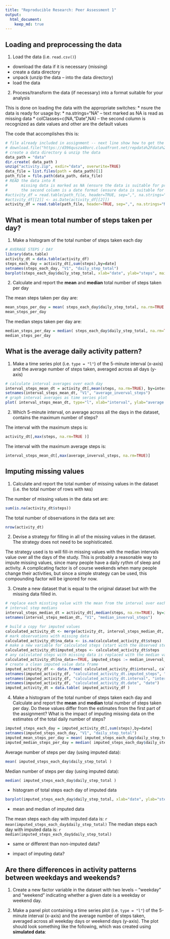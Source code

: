```yaml
---
title: "Reproducible Research: Peer Assessment 1"
output: 
  html_document:
    keep_md: true
---
```



## Loading and preprocessing the data

1. Load the data (i.e. `read.csv()`)

* download the data if it is necessary (missing)
* create a data directory
* unpack (unzip the data -- into the data directory)
* load the data

2. Process/transform the data (if necessary) into a format suitable for your analysis

This is done on loading the data with the appropriate switches:
* nsure the data is ready for usage by:
* na.strings="NA" -- text marked as NA is read as missing data
* colClasses=c(NA,"Date",NA) -- the second column is recognized as date values and other are the default values

The code that accomplishes this is:

```r
# file already included in assignment -- next line show how to get the data if needed
# download.file("https://d396qusza40orc.cloudfront.net/repdata%2Fdata%2Factivity.zip", "activity-data.zip", methodi="curl")
# create a data directory & unzip the data
data_path = "data"
dir.create( data_path )
unzip("activity.zip", exdir="data", overwrite=TRUE)
data_file = list.files(path = data_path)[1]
path_file = file.path(data_path, data_file)
# READ the data into R
#      missing data is marked as NA (ensure the data is suitable for processing)
#      the second column is a date format (ensure data is suitable for processing)
#activity_df = read.table(path_file, header=TRUE, sep=",", na.strings="NA", row.names=NULL)
#activity_df[[2]] <- as.Date(activity_df[[2]])
activity_df = read.table(path_file, header=TRUE, sep=",", na.strings="NA", colClasses=c(NA,"Date",NA),row.names=NULL)
```


## What is mean total number of steps taken per day?

1. Make a histogram of the total number of steps taken each day

```r
# AVERAGE STEPS / DAY
library(data.table)
activity_dt = data.table(activity_df)
steps_each_day = activity_dt[,sum(steps),by=date]
setnames(steps_each_day, "V1", "daily_step_total")
barplot(steps_each_day$daily_step_total, xlab="date", ylab="steps", main="Total Steps taken each Day")
```


2. Calculate and report the **mean** and **median** total number of steps taken per day

The mean steps taken per day are: 
```r
mean_steps_per_day = mean( steps_each_day$daily_step_total, na.rm=TRUE )
mean_steps_per_day
```

The median steps taken per day are: 
```r
median_steps_per_day = median( steps_each_day$daily_step_total, na.rm=TRUE )
median_steps_per_day
```


## What is the average daily activity pattern?

1. Make a time series plot (i.e. `type = "l"`) of the 5-minute interval (x-axis) and the average number of steps taken, averaged across all days (y-axis)

```r
# calculate interval averages over each day
interval_steps_mean_dt = activity_dt[,mean(steps, na.rm=TRUE), by=interval]
setnames(interval_steps_mean_dt, "V1", "average_inverval_steps")
# graph interval averages as time series plot
plot( interval_steps_mean_dt, type="l", xlab="interval", ylab="average steps", main="Average Steps at each Interval over all Days" )
```

2. Which 5-minute interval, on average across all the days in the dataset, contains the maximum number of steps?

The interval with the maximum steps is: 
```r
activity_dt[,max(steps, na.rm=TRUE )]
```
The interval with the maximum average steps is: 
```r
interval_steps_mean_dt[,max(average_inverval_steps, na.rm=TRUE)]
```

## Imputing missing values

1. Calculate and report the total number of missing values in the dataset (i.e. the total number of rows with `NA`s)

The number of missing values in the data set are: 
```r
sum(is.na(activity_dt$steps))
```

The total number of observations in the data set are: 
```r
nrow(activity_dt)
```


2. Devise a strategy for filling in all of the missing values in the dataset. The strategy does not need to be sophisticated.

The strategy used is to will fill-in missing values with the median intervals value over all the days of the study.  This is probably a reasonable way to impute missing values, since many people have a daily rythm of sleep and activity.  A complicating factor is of course weekends when many people change their activities, but since a simple strategy can be used, this compounding factor will be ignored for now.

3. Create a new dataset that is equal to the original dataset but with the missing data filled in.

```r
# replace each missting value with the mean from the interval over each day
# interval step medians
interval_steps_median_dt = activity_dt[,median(steps, na.rm=TRUE), by=interval]
setnames(interval_steps_median_dt, "V1", "median_inverval_steps")

# build a copy for imputed values
calculated_activity_dt <- merge(activity_dt, interval_steps_median_dt, by="interval", all=FALSE)
# mark observations with missing data
calculated_activity_dt$na_data <- is.na(calculated_activity_dt$steps)
# make a new variable for calculated steps (start with the observed steps)
calculated_activity_dt$imputed_steps <- calculated_activity_dt$steps
# any calculated steps with missing data is replaced with the median value (over the study) for that interval
calculated_activity_dt[na_data==TRUE, imputed_steps := median_inverval_steps]
# create a clean imputed value data frame
imputed_activity_df <- data.frame( calculated_activity_dt$interval, calculated_activity_dt$date, calculated_activity_dt$imputed_steps)
setnames(imputed_activity_df, "calculated_activity_dt.imputed_steps", "steps")
setnames(imputed_activity_df, "calculated_activity_dt.interval", "interval")
setnames(imputed_activity_df, "calculated_activity_dt.date", "date")
imputed_activity_dt = data.table( imputed_activity_df )

```

4. Make a histogram of the total number of steps taken each day and Calculate and report the **mean** and **median** total number of steps taken per day. Do these values differ from the estimates from the first part of the assignment? What is the impact of imputing missing data on the estimates of the total daily number of steps?

```r
imputed_steps_each_day = imputed_activity_dt[,sum(steps),by=date]
setnames(imputed_steps_each_day, "V1", "daily_step_total")
imputed_mean_steps_per_day = mean( imputed_steps_each_day$daily_step_total )
imputed_median_steps_per_day = median( imputed_steps_each_day$daily_step_total )
```

Average number of steps per day (using imputed data): 
```r
mean( imputed_steps_each_day$daily_step_total )
```

Median number of steps per day (using imputed data): 
```r
median( imputed_steps_each_day$daily_step_total )
```





* histogram of total steps each day of imputed data

```r
barplot(imputed_steps_each_day$daily_step_total, xlab="date", ylab="steps", main="Total Steps taken each Day")
```

* mean and median of imputed data

The mean steps each day with imputed data is: `r mean(imputed_steps_each_day$daily_step_total)`
The median steps each day with imputed data is: `r median(imputed_steps_each_day$daily_step_total)`

* same or different than non-imputed data?

* impact of imputing data?

## Are there differences in activity patterns between weekdays and weekends?

1. Create a new factor variable in the dataset with two levels -- "weekday" and "weekend" indicating whether a given date is a weekday or weekend day.



2. Make a panel plot containing a time series plot (i.e. `type = "l"`) of the 5-minute interval (x-axis) and the average number of steps taken, averaged across all weekday days or weekend days (y-axis). The plot should look something like the following, which was created using **simulated data**:
